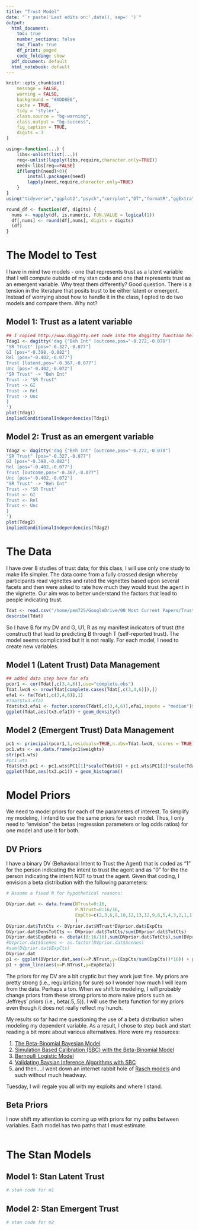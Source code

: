 ```yaml
---
title: "Trust Model"
date: "`r paste('Last edits on:',date(), sep=' ')`"
output: 
  html_document:
    toc: true
    number_sections: false
    toc_float: true
    df_print: paged
    code_folding: show
  pdf_document: default
  html_notebook: default
---
```


```r
knitr::opts_chunk$set(
	message = FALSE,
	warning = FALSE,
	background = "#ADD8E6",
	cache = TRUE,
	tidy = 'styler',
	class.source = "bg-warning",
	class.output = "bg-success",
	fig_caption = TRUE,
	digits = 3
)
```

```r
using<-function(...) {
    libs<-unlist(list(...))
    req<-unlist(lapply(libs,require,character.only=TRUE))
    need<-libs[req==FALSE]
    if(length(need)>0){ 
        install.packages(need)
        lapply(need,require,character.only=TRUE)
    }
}
using("tidyverse","ggplot2","psych","corrplot","DT","formatR","ggExtra","car","rethinking","rstan","dagitty")

round_df <- function(df, digits) {
  nums <- vapply(df, is.numeric, FUN.VALUE = logical(1))
  df[,nums] <- round(df[,nums], digits = digits)
  (df)
}
```

# The Model to Test

I have in mind two models - one that represents trust as a latent variable that I will compute outside of my stan code and one that represents trust as an emergent variable.  Why treat them differently?  Good question.  There is a tension in the literature that posits trust to be either latent or emergent.  Instead of worrying about how to handle it in the class, I opted to do two models and compare them.  Why not?

## Model 1:  Trust as a latent variable

```r
## I copied http://www.daggitty.net code into the daggitty function below
Tdag1 <- dagitty('dag {"Beh Int" [outcome,pos="-0.272,-0.078"]
"SR Trust" [pos="-0.327,-0.077"]
GI [pos="-0.398,-0.082"]
Rel [pos="-0.402,-0.077"]
Trust [latent,pos="-0.367,-0.077"]
Unc [pos="-0.402,-0.072"]
"SR Trust" -> "Beh Int"
Trust -> "SR Trust"
Trust -> GI
Trust -> Rel
Trust -> Unc
}
')
plot(Tdag1)
impliedConditionalIndependencies(Tdag1)
```

## Model 2: Trust as an emergent variable

```r
Tdag2 <- dagitty('dag {"Beh Int" [outcome,pos="-0.272,-0.078"]
"SR Trust" [pos="-0.327,-0.077"]
GI [pos="-0.398,-0.082"]
Rel [pos="-0.402,-0.077"]
Trust [outcome,pos="-0.367,-0.077"]
Unc [pos="-0.402,-0.072"]
"SR Trust" -> "Beh Int"
Trust -> "SR Trust"
Trust <- GI
Trust <- Rel
Trust <- Unc
}
')
plot(Tdag2)
impliedConditionalIndependencies(Tdag2)
```

# The Data

I have over 8 studies of trust data; for this class, I will use only one study to make life simpler.  The data come from a fully crossed design whereby participants read vignettes and rated the vignettes based upon several facets and then were asked to rate how much they would trust the agent in the vignette.  Our aim was to better understand the factors that lead to people indicating trust.  

```r
Tdat <- read.csv("/home/pem725/GoogleDrive/00 Most Current Papers/Trust - MRES New Model/Data/dat5alll.csv",header=T)[,-1]
describe(Tdat)
```

So I have B for my DV and G, U1, R as my manifest indicators of trust (the construct) that lead to predicting B through T (self-reported trust).  The model seems complicated but it is not really.  For each model, I need to create new variables.

## Model 1 (Latent Trust) Data Management

```r
## added data step here for efa
pcor1 <- cor(Tdat[,c(3,4,6)],use="complete.obs")
Tdat.lwcN <- nrow(Tdat[complete.cases(Tdat[,c(3,4,6)]),])
efa1 <- fa(Tdat[,c(3,4,6)],1)
#Tdat$tx3.efa1
Tdat$tx3.efa1 <- factor.scores(Tdat[,c(3,4,6)],efa1,impute = "median")$scores
ggplot(Tdat,aes(tx3.efa1)) + geom_density()
```

## Model 2 (Emergent Trust) Data Management

```r

pc1 <- principal(pcor1,1,residuals=TRUE,n.obs=Tdat.lwcN, scores = TRUE)
pc1.wts <- as.data.frame(pc1$weights)
str(pc1.wts)
#pc1.wts
Tdat$tx3.pc1 <- pc1.wts$PC1[1]*scale(Tdat$G) + pc1.wts$PC1[2]*scale(Tdat$U1) + pc1.wts$PC1[3]*scale(Tdat$R)
ggplot(Tdat,aes(tx3.pc1)) + geom_histogram()

```

# Model Priors

We need to model priors for each of the parameters of interest.  To simplify my modeling, I intend to use the same priors for each model.  Thus, I only need to "envision" the betas (regression parameters or log odds ratios) for one model and use it for both.  



## DV Priors

I have a binary DV (Behavioral Intent to Trust the Agent) that is coded as "1" for the person indicating the intent to trust the agent and as "0" for the the person indicating the intent NOT to trust the agent.  Given that coding, I envision a beta distribution with the following parameters:

```r
# Assume a fixed N for hypothetical reasons:

DVprior.dat <- data.frame(NTrust=0:16,
                          P.NTrust=0:16/16,
                          ExpCts=c(2,3,6,8,10,12,13,12,9,8,5,4,3,2,1,1,1)
                          )
DVprior.dat$TotCts <- DVprior.dat$NTrust*DVprior.dat$ExpCts
DVprior.dat$DensTotCts <- DVprior.dat$TotCts/sum(DVprior.dat$TotCts)
DVprior.dat$ExpBeta <- dbeta((0:16/16),sum(DVprior.dat$TotCts),sum(DVprior.dat$ExpCts)*16 - sum(DVprior.dat$TotCts))
#DVprior.dat$Scenes <- as.factor(DVprior.dat$Scenes)
#sum(DVprior.dat$ExpCts)
DVprior.dat
p1 <- ggplot(DVprior.dat,aes(x=P.NTrust,y=(ExpCts/sum(ExpCts))*16)) + geom_point()
p1 + geom_line(aes(x=P.NTrust,y=ExpBeta))
```

The priors for my DV are a bit cryptic but they work just fine.  My priors are pretty strong (i.e., regularlizing for sure) so I wonder how much I will learn from the data.  Perhaps a ton.  When we shift to modeling, I will probably change priors from these strong priors to more naive priors such as Jeffreys' priors (i.e., beta(.5,.5)).  I will use the beta function for my priors even though it does not really reflect my hunch.  

My results so far had me questioning the use of a beta distribution when modeling my dependent variable.  As a result, I chose to step back and start reading a bit more about various alternatives.  Here were my resources:

1. [The Beta-Binomial Bayesian Model](https://www.bayesrulesbook.com/chapter-3.html)
2. [Simulation Based Calibration (SBC) with the Beta-Binomial Model](https://cran.r-project.org/web/packages/rstan/vignettes/SBC.html)
3. [Bernoulli Logistic Model](https://discourse.mc-stan.org/t/assessing-priors-for-bernoulli-logistic-model/14864)
4. [Validating Baysian Inference Algorithms with SBC](https://arxiv.org/pdf/1804.06788.pdf)
5. and then....I went down an internet rabbit hole of [Rasch models](https://mc-stan.org/docs/2_29/stan-users-guide/item-response-models.html) and such without much headway.

Tuesday, I will regale you all with my exploits and where I stand.

## Beta Priors

I now shift my attention to coming up with priors for my paths between variables.  Each model has two paths that I must estimate.  

```r

```


# The Stan Models

## Model 1: Stan Latent Trust

```r
# stan code for m1
```

## Model 2: Stan Emergent Trust

```r
# stan code for m2
```

